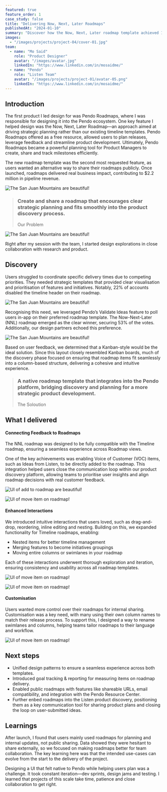 ```yaml
---
featured: true
feature_order: 1
case_study: false
title: "Delivering Now, Next, Later Roadmaps"
publishedAt: "2024-01-10"
summary: "Discover how the Now, Next, Later roadmap template achieved 136% adoption within just a few months."
images:
  - "/images/projects/project-04/cover-01.jpg"
team:
  - name: "Mo Said"
    role: "Product Designer"
    avatar: "/images/avatar.jpg"
    linkedIn: "https://www.linkedin.com/in/mosaidme/"
  - name: "Pendo"
    role: "Listen Team"
    avatar: "/images/projects/project-01/avatar-05.png"
    linkedIn: "https://www.linkedin.com/in/mosaidme/"
---
```


## Introduction

The first product I led design for was Pendo Roadmaps, where I was responsible for designing it into the Pendo ecosystem. One key feature I helped design was the Now, Next, Later Roadmap—an approach aimed at driving strategic planning rather than our existing timeline templates. Pendo Roadmaps offered as a free resource, allowed users to plan releases, leverage feedback and streamline product development. Ultimately, Pendo Roadmaps became a powerful planning tool for Product Managers to create, share and track milestones efficiently.

The new roadmap template was the second most requested feature, as users wanted an alternative way to share their roadmaps publicly. Once launched, roadmaps delivered real business impact, contributing to $2.2 million in pipeline revenue.

![The San Juan Mountains are beautiful!](/images/projects/project-04/roadmap-promo.gif "Promotional Pendo Roadmap Video")

 
>### Create and share a roadmap that encourages clear strategic planning and fits smoothly into the product discovery process.
>Our Problem

![The San Juan Mountains are beautiful!](/images/projects/project-04/whiteboard.jpg "A roadmaps whiteboarding session")

Right after my session with the team, I started design explorations in close collaboration with research and product.

## Discovery

Users struggled to coordinate specific delivery times due to competing priorities. They needed strategic templates that provided clear visualisation and prioritisation of features and initiatives. Notably, 22% of accounts disabled the timeline header on their roadmap.

![The San Juan Mountains are beautiful!](/images/projects/project-04/validate-roadmap.png "Active validate test")

Recognising this need, we leveraged Pendo’s Validate Ideas feature to poll users in-app on their preferred roadmap template. The Now-Next-Later (NNL) roadmap emerged as the clear winner, securing 53% of the votes. Additionally, our design partners echoed this preference.


![The San Juan Mountains are beautiful!](/images/projects/project-04/wireframe.png "Some lo-fi validate tests")

Based on user feedback, we determined that a Kanban-style would be the ideal solution. Since this layout closely resembled Kanban boards, much of the discovery phase focused on ensuring that roadmap items fit seamlessly into a column-based structure, delivering a cohesive and intuitive experience.


 
>### A **native roadmap template** that integrates into the Pendo platform, bridging discovery and planning for a more strategic product development.
>The Soloution


## What I delivered

#### **Connecting Feedback to Roadmaps**

The NNL roadmap was designed to be fully compatible with the Timeline roadmap, ensuring a seamless experience across Roadmap views.

One of the key achievements was enabling Voice of Customer (VOC) items, such as Ideas from Listen, to be directly added to the roadmap. This integration helped users close the communication loop within our product discovery platform, allowing teams to prioritise user insights and align roadmap decisions with real customer feedback.

![UI of add to roadmap are beautiful!](/images/projects/project-04/add-roadmap.png "Add to roadmap")

![UI of move item on roadmap!](/images/projects/project-04/create-initiative.png "Move item on roadmap")


#### **Enhanced Interactions**

We introduced intuitive interactions that users loved, such as drag-and-drop, reordering, inline editing and nesting. Building on this, we expanded functionality for Timeline roadmaps, enabling:

- Nested items for better timeline management
- Merging features to become initiatives groupings
- Moving entire columns or swimlanes in your roadmap

Each of these interactions underwent thorough exploration and iteration, ensuring consistency and usability across all roadmap templates.


![UI of move item on roadmap!](/images/projects/project-04/move-roadmap.png "Move item on roadmap")

![UI of move item on roadmap!](/images/projects/project-04/move-column.png "Move item on roadmap")

#### **Customisation**

Users wanted more control over their roadmaps for internal sharing. Customisation was a key need, with many using their own column names to match their release process. To support this, I designed a way to rename swimlanes and columns, helping teams tailor roadmaps to their language and workflow.

![UI of move item on roadmap!](/images/projects/project-04/type-roadmap.png "Move item on roadmap")


## Next steps

- Unified design patterns to ensure a seamless experience across both templates.
- Introduced goal tracking & reporting for measuring items on roadmap delivery.
- Enabled public roadmaps with features like shareable URLs, email compatibility, and integration with the Pendo Resource Center.
- Further enbed roadmaps into the Listen product discovery, positioning them as a key communication tool for sharing product plans and closing the loop on user-submitted ideas.


## Learnings

After launch, I found that users mainly used roadmaps for planning and internal updates, not public sharing. Data showed they were hesitant to share externally, so we focused on making roadmaps better for team collaboration. The key learning here was that the intended use-cases can evolve from the start to the delivery of the project.

Designing a UI that felt native to Pendo while helping users plan was a challenge. It took constant iteration—dev sprints, design jams and testing. I learned that projects of this scale take time, patience and close collaboration to get right.